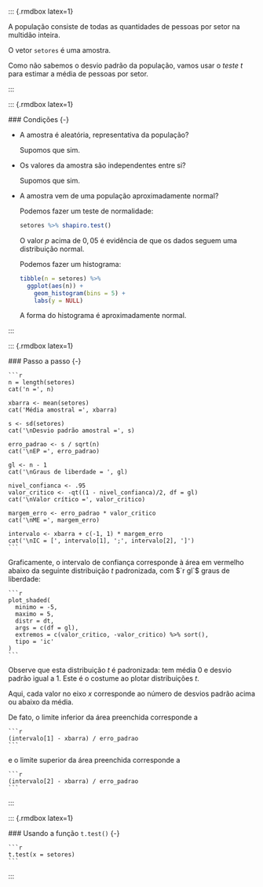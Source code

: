 
   ::: {.rmdbox latex=1}
   
   A população consiste de todas as quantidades de pessoas por setor na multidão inteira.
   
   O vetor `setores` é uma amostra.
   
   Como não sabemos o desvio padrão da população, vamos usar o *teste t* para estimar a média de pessoas por setor.
   
   :::
   
   ::: {.rmdbox latex=1}
   
   ### Condições {-}
   
   * A amostra é aleatória, representativa da população?
   
     Supomos que sim.
     
   * Os valores da amostra são independentes entre si?
   
     Supomos que sim.
     
   * A amostra vem de uma população aproximadamente normal?
   
     Podemos fazer um teste de normalidade:
   
      ```r
      setores %>% shapiro.test()
      ```
      
     O valor $p$ acima de $0{,}05$ é evidência de que os dados seguem uma distribuição normal.
     
     Podemos fazer um histograma:
     
      ```r
      tibble(n = setores) %>% 
        ggplot(aes(n)) +
          geom_histogram(bins = 5) +
          labs(y = NULL)
      ```
      
     A forma do histograma é aproximadamente normal.
     
   :::
 
   ::: {.rmdbox latex=1}
 
   ### Passo a passo {-}
   
    ```r
    n = length(setores)
    cat('n =', n)
    
    xbarra <- mean(setores)
    cat('Média amostral =', xbarra)
    
    s <- sd(setores)
    cat('\nDesvio padrão amostral =', s)
    
    erro_padrao <- s / sqrt(n)
    cat('\nEP =', erro_padrao)
    
    gl <- n - 1
    cat('\nGraus de liberdade = ', gl)
    
    nivel_confianca <- .95
    valor_critico <- -qt((1 - nivel_confianca)/2, df = gl)
    cat('\nValor crítico =', valor_critico)
    
    margem_erro <- erro_padrao * valor_critico
    cat('\nME =', margem_erro)
    
    intervalo <- xbarra + c(-1, 1) * margem_erro
    cat('\nIC = [', intervalo[1], ';', intervalo[2], ']')
    ```
   
   Graficamente, o intervalo de confiança corresponde à área em vermelho abaixo da seguinte distribuição $t$ padronizada, com $`r gl`$ graus de liberdade:
   
    ```r
    plot_shaded(
      minimo = -5,
      maximo = 5,
      distr = dt,
      args = c(df = gl),
      extremos = c(valor_critico, -valor_critico) %>% sort(),
      tipo = 'ic'
    )
    ```
   
   Observe que [esta distribuição $t$ é padronizada: tem média $0$ e desvio padrão igual a $1$.]{.hl} Este é o costume ao plotar distribuições $t$.
   
   Aqui, cada valor no eixo $x$ corresponde ao número de desvios padrão acima ou abaixo da média. 
   
   De fato, o limite inferior da área preenchida corresponde a 
   
    ```r
    (intervalo[1] - xbarra) / erro_padrao
    ```

   e o limite superior da área preenchida corresponde a 
   
    ```r
    (intervalo[2] - xbarra) / erro_padrao
    ```
   
   :::
   
   ::: {.rmdbox latex=1}
   
   ### Usando a função `t.test()` {-}
   
    ```r
    t.test(x = setores)
    ```
   
   :::
 
    
